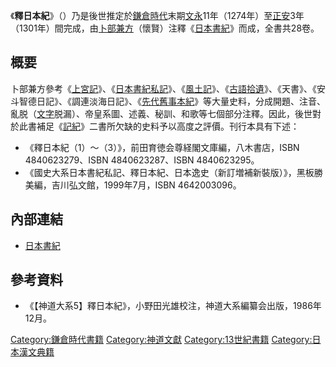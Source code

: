 《'''釋日本紀'''》（{{lang-ja|釈日本紀、しゃくにほんぎ}}）乃是後世推定於[[鎌倉時代|鎌倉時代]]末期[[文永|文永]]11年（1274年）至[[正安_(後伏見天皇)|正安]]3年（1301年）間完成，由[[卜部兼方|卜部兼方]]（懷賢）注釋《[[日本書紀|日本書紀]]》而成，全書共28卷。

== 概要 ==
卜部兼方參考《[[上宮記|上宮記]]》、《[[日本書紀私記|日本書紀私記]]》、《[[古風土記|風土記]]》、《[[古語拾遺|古語拾遺]]》、《天書》、《安斗智德日記》、《調連淡海日記》、《[[先代舊事本紀|先代舊事本紀]]》等大量史料，分成開題、注音、亂脱（[[文字|文字]]脱漏）、帝皇系圖、述義、秘訓、和歌等七個部分注釋。因此，後世對於此書補足《[[記紀|記紀]]》二書所欠缺的史料予以高度之評價。刊行本具有下述：
* 《釋日本紀（1）～（3）》，前田育徳会尊経閣文庫編，八木書店，ISBN 4840623279、ISBN 4840623287、ISBN 4840623295。
* 《國史大系日本書紀私記、釋日本紀、日本逸史（新訂増補新裝版）》，黑板勝美編，吉川弘文館，1999年7月，ISBN 4642003096。

== 內部連結 ==
* [[日本書紀|日本書紀]]

== 參考資料 ==
* 《【神道大系5】釋日本紀》，小野田光雄校注，神道大系編纂会出版，1986年12月。
{{reflist}}
{{History-stub}}
[[Category:鎌倉時代書籍|Category:鎌倉時代書籍]]
[[Category:神道文獻|Category:神道文獻]]
[[Category:13世紀書籍|Category:13世紀書籍]]
[[Category:日本漢文典籍|Category:日本漢文典籍]]